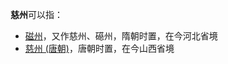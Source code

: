 '''慈州'''可以指：
*[[磁州|磁州]]，又作慈州、礠州，隋朝时置，在今河北省境
*[[慈州_(唐朝)|慈州 (唐朝)]]，唐朝时置，在今山西省境

{{Disambig|C|Cat=二字中国州名消歧义}}